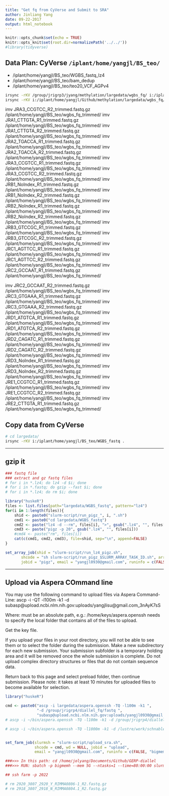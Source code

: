 ```yaml
---
title: "Get fq from CyVerse and Submit to SRA"
author: Jinliang Yang
date: 09-22-2017
output: html_notebook
---
```



```r
knitr::opts_chunk$set(echo = TRUE) 
knitr::opts_knit$set(root.dir=normalizePath('../../')) 
#library(tidyverse)
```


## Data Plan: CyVerse `/iplant/home/yangjl/BS_teo/`

- /iplant/home/yangjl/BS_teo/WGBS_fastq_lz4
- /iplant/home/yangjl/BS_teo/bam_dedup
- /iplant/home/yangjl/BS_teo/teo20_VCF_AGPv4


```bash
irsync -rKV /group/jrigrp3/jyang/methylation/largedata/wgbs_fq/ i:/iplant/home/yangjl/Github/methylation/largedata/wgbs_fq/
irsync -rKV i:/iplant/home/yangjl/Github/methylation/largedata/wgbs_fq/ /lustre/work/jyanglab/jyang21/hugedata/wgbs_fq/


```

imv JRA3_CCGTCC_R2_trimmed.fastq.gz /iplant/home/yangjl/BS_teo/wgbs_fq_trimmed/
imv JRA1_CTTGTA_R1_trimmed.fastq.gz /iplant/home/yangjl/BS_teo/wgbs_fq_trimmed/
imv JRA1_CTTGTA_R2_trimmed.fastq.gz /iplant/home/yangjl/BS_teo/wgbs_fq_trimmed/
imv JRA2_TGACCA_R1_trimmed.fastq.gz /iplant/home/yangjl/BS_teo/wgbs_fq_trimmed/
imv JRA2_TGACCA_R2_trimmed.fastq.gz /iplant/home/yangjl/BS_teo/wgbs_fq_trimmed/
imv JRA3_CCGTCC_R1_trimmed.fastq.gz /iplant/home/yangjl/BS_teo/wgbs_fq_trimmed/
imv JRA3_CCGTCC_R2_trimmed.fastq.gz /iplant/home/yangjl/BS_teo/wgbs_fq_trimmed/
imv JRB1_NoIndex_R1_trimmed.fastq.gz /iplant/home/yangjl/BS_teo/wgbs_fq_trimmed/
imv JRB1_NoIndex_R2_trimmed.fastq.gz /iplant/home/yangjl/BS_teo/wgbs_fq_trimmed/
imv JRB2_NoIndex_R1_trimmed.fastq.gz /iplant/home/yangjl/BS_teo/wgbs_fq_trimmed/
imv JRB2_NoIndex_R2_trimmed.fastq.gz /iplant/home/yangjl/BS_teo/wgbs_fq_trimmed/
imv JRB3_GTCCGC_R1_trimmed.fastq.gz /iplant/home/yangjl/BS_teo/wgbs_fq_trimmed/
imv JRB3_GTCCGC_R2_trimmed.fastq.gz /iplant/home/yangjl/BS_teo/wgbs_fq_trimmed/
imv JRC1_AGTTCC_R1_trimmed.fastq.gz /iplant/home/yangjl/BS_teo/wgbs_fq_trimmed/
imv JRC1_AGTTCC_R2_trimmed.fastq.gz /iplant/home/yangjl/BS_teo/wgbs_fq_trimmed/
imv JRC2_GCCAAT_R1_trimmed.fastq.gz /iplant/home/yangjl/BS_teo/wgbs_fq_trimmed/

imv JRC2_GCCAAT_R2_trimmed.fastq.gz /iplant/home/yangjl/BS_teo/wgbs_fq_trimmed/
imv JRC3_GTGAAA_R1_trimmed.fastq.gz /iplant/home/yangjl/BS_teo/wgbs_fq_trimmed/
imv JRC3_GTGAAA_R2_trimmed.fastq.gz /iplant/home/yangjl/BS_teo/wgbs_fq_trimmed/
imv JRD1_ATGTCA_R1_trimmed.fastq.gz /iplant/home/yangjl/BS_teo/wgbs_fq_trimmed/
imv JRD1_ATGTCA_R2_trimmed.fastq.gz /iplant/home/yangjl/BS_teo/wgbs_fq_trimmed/
imv JRD2_CAGATC_R1_trimmed.fastq.gz /iplant/home/yangjl/BS_teo/wgbs_fq_trimmed/
imv JRD2_CAGATC_R2_trimmed.fastq.gz /iplant/home/yangjl/BS_teo/wgbs_fq_trimmed/
imv JRD3_NoIndex_R1_trimmed.fastq.gz /iplant/home/yangjl/BS_teo/wgbs_fq_trimmed/
imv JRD3_NoIndex_R2_trimmed.fastq.gz /iplant/home/yangjl/BS_teo/wgbs_fq_trimmed/
imv JRE1_CCGTCC_R1_trimmed.fastq.gz /iplant/home/yangjl/BS_teo/wgbs_fq_trimmed/
imv JRE1_CCGTCC_R2_trimmed.fastq.gz /iplant/home/yangjl/BS_teo/wgbs_fq_trimmed/
imv JRE2_CTTGTA_R1_trimmed.fastq.gz /iplant/home/yangjl/BS_teo/wgbs_fq_trimmed/





## Copy data from CyVerse

```bash
# cd largedata/
irsync -rKV i:/iplant/home/yangjl/BS_teo/WGBS_fastq .
```

----------------------------------


## gzip it

```r
### fastq file
### extract and gz fastq files
# for i in *.lz4; do lz4 -d $i; done
# for i in *.fastq; do gzip --fast $i; done
# for i in *.lz4; do rm $i; done

library("huskeR")
files <- list.files(path="largedata/WGBS_fastq", pattern="lz4")
for(i in 1:length(files)){
    shid <- paste0("slurm-script/run_pigz_", i, ".sh")
    cmd1 <- paste0("cd largedata/WGBS_fastq")
    cmd2 <- paste("lz4 -d --rm", files[i], ">", gsub(".lz4", "", files[i]))
    cmd3 <- paste("pigz -p 20", gsub(".lz4", "", files[i]))
    #cmd4 <- paste("rm", files[i])
    cat(c(cmd1, cmd2, cmd3), file=shid, sep="\n", append=FALSE)
}

set_array_job(shid = "slurm-script/run_lz4_pigz.sh",
       shcode = "sh slurm-script/run_pigz_$SLURM_ARRAY_TASK_ID.sh", arrayjobs = "1-40", wd = NULL,
       jobid = "pigz", email = "yangjl0930@gmail.com", runinfo = c(FALSE, "jclarke", "20", "30","8:00:00"))


```

--------------

## Upload via Aspera COmmand line

You may use the following command to upload files via Aspera Command-Line:
ascp -i <path/to/key_file> -QT -l100m -k1 -d <path/to/folder/containing files> subasp@upload.ncbi.nlm.nih.gov:uploads/yangjlisu@gmail.com_3nAyK7sS

Where:
<path/to/key_file> must be an absolute path, e.g.: /home/keys/aspera.openssh
<path/to/folder/containing files> needs to specify the local folder that contains all of the files to upload.

Get the key file.

If you upload your files in your root directory, you will not be able to see them or to select the folder during the submission.
Make a new subdirectory for each new submission. Your submission subfolder is a temporary holding area and it will be removed once the whole submission is complete.
Do not upload complex directory structures or files that do not contain sequence data.

Return back to this page and select preload folder, then continue submission. 
Please note: it takes at least 10 minutes for uploaded files to become available for selection.

```r
library("huskeR")

cmd <- paste0("ascp -i largedata/aspera.openssh -TQ -l100m -k1 ",
              "-d /group/jrigrp4/diallel_fq/fastq ",
              "subasp@upload.ncbi.nlm.nih.gov:uploads/yangjl0930@gmail.com_7MfdNojq/GERP-diallel/")
# ascp -i ~/bin/aspera.openssh -TQ -l100m -k1 -d /group/jrigrp4/diallel_fq/fastq subasp@upload.ncbi.nlm.nih.gov:uploads/yangjl0930@gmail.com_7MfdNojq/GERP-diallel/

# ascp -i ~/bin/aspera.openssh -TQ -l1000m -k1 -d /lustre/work/schnablelab/jyang21/GERP-fq/fastq/* subasp@upload.ncbi.nlm.nih.gov:uploads/yangjl0930@gmail.com_7MfdNojq/GERP-diallel/


set_farm_job(slurmsh = "slurm-script/upload_sra.sh",
             shcode = cmd, wd = NULL, jobid = "upload",
             email = "yangjl0930@gmail.com", runinfo = c(FALSE, "bigmemh", "1", "5G", "80:00:00"))

###>>> In this path: cd /home/jolyang/Documents/Github/GERP-diallel
###>>> RUN: sbatch -p bigmemh --mem 5G --ntasks=1 --time=80:00:00 slurm-script/upload_sra.sh

## ssh farm -p 2022

# rm 2920_3807_2920_Y_RIMMA0806-1_R2.fastq.gz
# rm 2918_3807_2918_N_RIMMA0804.1_R2.fastq.gz

```






